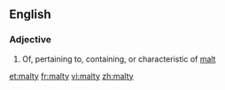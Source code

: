 ==English==

===Adjective===
{{en-adj|maltier|maltiest}}

# Of, pertaining to, containing, or characteristic of [[malt]]

[[et:malty]]
[[fr:malty]]
[[vi:malty]]
[[zh:malty]]